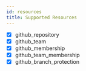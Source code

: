 ```yaml
---
id: resources
title: Supported Resources
---
```


- [x] github_repository
- [x] github_team
- [x] github_membership
- [x] github_team_membership
- [x] github_branch_protection